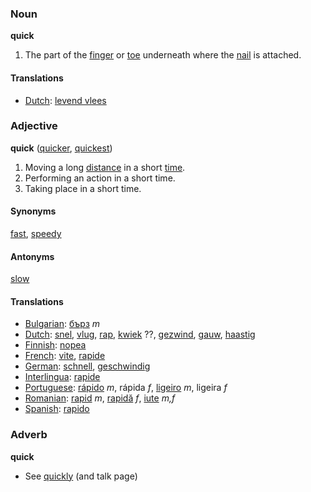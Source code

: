 ===Noun===
'''quick'''

#The part of the [[finger]] or [[toe]] underneath where the [[nail]] is attached.

====Translations====
*[[Dutch]]: [[levend vlees]]

===Adjective===
'''quick''' ([[quicker]], [[quickest]])
# Moving a long [[distance]] in a short [[time]].
# Performing an action in a short time.
# Taking place in a short time.

====Synonyms====
[[fast]], [[speedy]]

====Antonyms====
[[slow]]

====Translations====
*[[Bulgarian]]: [[бърз]] ''m''
*[[Dutch]]: [[snel]], [[vlug]], [[rap]], [[kwiek]] ??, [[gezwind]], [[gauw]], [[haastig]]
*[[Finnish]]: [[nopea]]
*[[French]]: [[vite]], [[rapide]]
*[[German]]: [[schnell]], [[geschwindig]]
*[[Interlingua]]: [[rapide]]
*[[Portuguese]]: [[rápido]] ''m'', rápida ''f'', [[ligeiro]] ''m'', ligeira ''f''
*[[Romanian]]: [[rapid]] ''m'', [[rapidă]] ''f'', [[iute]] ''m,f''
*[[Spanish]]: [[rapido]]

===Adverb===
'''quick'''

* See [[quickly]] (and talk page)